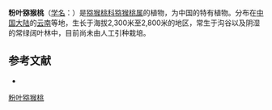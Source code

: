 {{Speciesbox
| name = 粉叶猕猴桃
| status = 
| status_system = 
| image =
| genus = Actinidia
| species = glauco-callosa
| authority = C. Y. Wu
}}

'''粉叶猕猴桃'''（[[学名|学名]]：{{lang|la|''Actinidia glauco-callosa''}}）是[[猕猴桃科|猕猴桃科]][[猕猴桃属|猕猴桃属]]的植物，为中国的特有植物。分布在[[中国大陆|中国大陆]]的[[云南|云南]]等地，生长于海拔2,300米至2,800米的地区，常生于沟谷以及阴湿的常绿阔叶林中，目前尚未由人工引种栽培。

== 参考文献 ==
<div class="references-small">
* {{cite web| url =http://www.bioinfo.cn/db05/KmzwSpecies.php?action=view&id=973| title =粉叶猕猴桃| work =《中国高等植物数据库全库》| publisher =中国科学院微生物研究所| author =昆明植物研究所| accessdate =2009-02-21| deadurl =yes| archiveurl =https://web.archive.org/web/20160305001816/http://www.bioinfo.cn/db05/KmzwSpecies.php?action=view&id=973| archivedate =2016-03-05}}
</div>
{{Taxonbar|from=Q15225256}}

[[Category:猕猴桃属|粉叶猕猴桃]]


{{植物小作品}}
